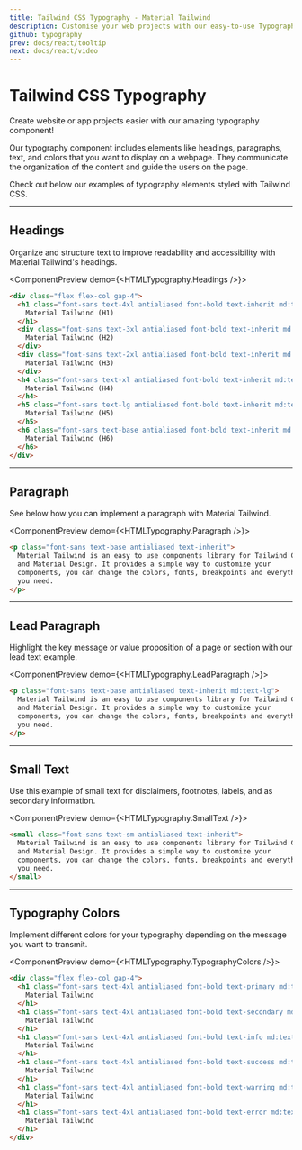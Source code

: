 ```yaml
---
title: Tailwind CSS Typography - Material Tailwind
description: Customise your web projects with our easy-to-use Typography component for Tailwind CSS using Material Design guidelines.
github: typography
prev: docs/react/tooltip
next: docs/react/video
---
```


# Tailwind CSS Typography

Create website or app projects easier with our amazing typography component!

Our typography component includes elements like headings, paragraphs, text, and colors that you want to display on a webpage. They communicate the organization of the content and guide the users on the page.

Check out below our examples of typography elements styled with Tailwind CSS.

---

## Headings

Organize and structure text to improve readability and accessibility with Material Tailwind's headings.

<ComponentPreview demo={<HTMLTypography.Headings />}>
```html
<div class="flex flex-col gap-4">
  <h1 class="font-sans text-4xl antialiased font-bold text-inherit md:text-5xl lg:text-6xl">
    Material Tailwind (H1)
  </h1>
  <div class="font-sans text-3xl antialiased font-bold text-inherit md:text-4xl lg:text-5xl">
    Material Tailwind (H2)
  </div>
  <div class="font-sans text-2xl antialiased font-bold text-inherit md:text-3xl lg:text-4xl">
    Material Tailwind (H3)
  </div>
  <h4 class="font-sans text-xl antialiased font-bold text-inherit md:text-2xl lg:text-3xl">
    Material Tailwind (H4)
  </h4>
  <h5 class="font-sans text-lg antialiased font-bold text-inherit md:text-xl lg:text-2xl">
    Material Tailwind (H5)
  </h5>
  <h6 class="font-sans text-base antialiased font-bold text-inherit md:text-lg lg:text-xl">
    Material Tailwind (H6)
  </h6>
</div>
```
</ComponentPreview>

---

## Paragraph

See below how you can implement a paragraph with Material Tailwind.

<ComponentPreview demo={<HTMLTypography.Paragraph />}>
```html
<p class="font-sans text-base antialiased text-inherit">
  Material Tailwind is an easy to use components library for Tailwind CSS
  and Material Design. It provides a simple way to customize your
  components, you can change the colors, fonts, breakpoints and everything
  you need.
</p>
```
</ComponentPreview>

---

## Lead Paragraph

Highlight the key message or value proposition of a page or section with our lead text example.

<ComponentPreview demo={<HTMLTypography.LeadParagraph />}>
```html
<p class="font-sans text-base antialiased text-inherit md:text-lg">
  Material Tailwind is an easy to use components library for Tailwind CSS
  and Material Design. It provides a simple way to customize your
  components, you can change the colors, fonts, breakpoints and everything
  you need.
</p>
```
</ComponentPreview>

---

## Small Text

Use this example of small text for disclaimers, footnotes, labels, and as secondary information.

<ComponentPreview demo={<HTMLTypography.SmallText />}>
```html
<small class="font-sans text-sm antialiased text-inherit">
  Material Tailwind is an easy to use components library for Tailwind CSS
  and Material Design. It provides a simple way to customize your
  components, you can change the colors, fonts, breakpoints and everything
  you need.
</small>
```
</ComponentPreview>

---

## Typography Colors

Implement different colors for your typography depending on the message you want to transmit.

<ComponentPreview demo={<HTMLTypography.TypographyColors />}>
```html
<div class="flex flex-col gap-4">
  <h1 class="font-sans text-4xl antialiased font-bold text-primary md:text-5xl lg:text-6xl">
    Material Tailwind
  </h1>
  <h1 class="font-sans text-4xl antialiased font-bold text-secondary md:text-5xl lg:text-6xl">
    Material Tailwind
  </h1>
  <h1 class="font-sans text-4xl antialiased font-bold text-info md:text-5xl lg:text-6xl">
    Material Tailwind
  </h1>
  <h1 class="font-sans text-4xl antialiased font-bold text-success md:text-5xl lg:text-6xl">
    Material Tailwind
  </h1>
  <h1 class="font-sans text-4xl antialiased font-bold text-warning md:text-5xl lg:text-6xl">
    Material Tailwind
  </h1>
  <h1 class="font-sans text-4xl antialiased font-bold text-error md:text-5xl lg:text-6xl">
    Material Tailwind
  </h1>
</div>
```
</ComponentPreview>
